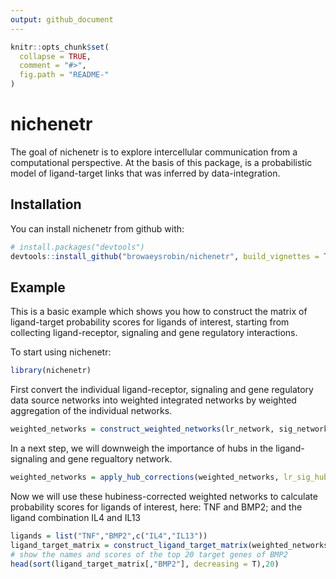 ```yaml
---
output: github_document
---
```


<!-- README.md is generated from README.Rmd. Please edit that file -->

```r
knitr::opts_chunk$set(
  collapse = TRUE,
  comment = "#>",
  fig.path = "README-"
)
```

# nichenetr

The goal of nichenetr is to explore intercellular communication from a computational perspective. At the basis of this package, is a probabilistic model of ligand-target links that was inferred by data-integration.

## Installation

You can install nichenetr from github with:

```r
# install.packages("devtools")
devtools::install_github("browaeysrobin/nichenetr", build_vignettes = TRUE)
```

## Example

This is a basic example which shows you how to construct the matrix of ligand-target probability scores for ligands of interest, starting from collecting ligand-receptor, signaling and gene regulatory interactions.

To start using nichenetr: 
```r
library(nichenetr)
```

First convert the individual ligand-receptor, signaling and gene regulatory data source networks into weighted integrated networks by weighted aggregation of the individual networks. 

```r
weighted_networks = construct_weighted_networks(lr_network, sig_network, gr_network,source_weights_df)
```

In a next step, we will downweigh the importance of hubs in the ligand-signaling and gene regualtory network.

```r
weighted_networks = apply_hub_corrections(weighted_networks, lr_sig_hub = 0.5, gr_hub = 0.5)
```
Now we will use these hubiness-corrected weighted networks to calculate probability scores for ligands of interest, here: TNF and BMP2; and the ligand combination IL4 and IL13
```r
ligands = list("TNF","BMP2",c("IL4","IL13"))
ligand_target_matrix = construct_ligand_target_matrix(weighted_networks, ligands, algorithm = "PPR", damping_factor = 0.5)
# show the names and scores of the top 20 target genes of BMP2
head(sort(ligand_target_matrix[,"BMP2"], decreasing = T),20)
```
